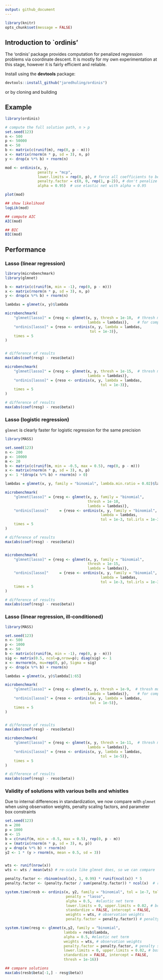 ```yaml
---
output: github_document
---
```



```r
library(knitr)
opts_chunk$set(message = FALSE)
```


## Introduction to `ordinis'

The 'ordinis' package provides computation for penalized regression problems via coordinate descent. It is mostly for my own experimentation at this stage, however it is fairly efficient and reliable. 

Install using the **devtools** package:

```r
devtools::install_github("jaredhuling/ordinis")
```

or by cloning and building 

## Example

```r
library(ordinis)

# compute the full solution path, n > p
set.seed(123)
n <- 500
p <- 50000
m <- 50
b <- matrix(c(runif(m), rep(0, p - m)))
x <- matrix(rnorm(n * p, sd = 3), n, p)
y <- drop(x %*% b) + rnorm(n)

mod <- ordinis(x, y, 
               penalty = "mcp",
               lower.limits = rep(0, p), # force all coefficients to be positive
               penalty.factor = c(0, 0, rep(1, p-2)), # don't penalize first two coefficients
               alpha = 0.95)  # use elastic net with alpha = 0.95

plot(mod)

## show likelihood
logLik(mod)

## compute AIC
AIC(mod)

## BIC
BIC(mod)
```

## Performance

### Lasso (linear regression)

```r
library(microbenchmark)
library(glmnet)

b <- matrix(c(runif(m, min = -1), rep(0, p - m)))
x <- matrix(rnorm(n * p, sd = 3), n, p)
y <- drop(x %*% b) + rnorm(n)

lambdas = glmnet(x, y)$lambda

microbenchmark(
    "glmnet[lasso]" = {resg <- glmnet(x, y, thresh = 1e-10,  # thresh must be very small 
                                      lambda = lambdas)},    # for comparable precision
    "ordinis[lasso]" = {reso <- ordinis(x, y, lambda = lambdas, 
                                       tol = 1e-3)},
    times = 5
)


# difference of results
max(abs(coef(resg) - reso$beta))

microbenchmark(
    "glmnet[lasso]" = {resg <- glmnet(x, y, thresh = 1e-15,  # thresh must be very low for comparable precision
                                      lambda = lambdas)},
    "ordinis[lasso]" = {reso <- ordinis(x, y, lambda = lambdas, 
                                            tol = 1e-3)},
    times = 5
)

# difference of results
max(abs(coef(resg) - reso$beta))


```

### Lasso (logistic regression)

`glmnet` is clearly faster for logistic regression for the same precision

```r
library(MASS)

set.seed(123)
n <- 200
p <- 10000
m <- 20
b <- matrix(c(runif(m, min = -0.5, max = 0.5), rep(0, p - m)))
x <- matrix(rnorm(n * p, sd = 3), n, p)
y <- 1 *(drop(x %*% b) + rnorm(n) > 0)

lambdas = glmnet(x, y, family = "binomial", lambda.min.ratio = 0.02)$lambda

microbenchmark(
    "glmnet[lasso]" = {resg <- glmnet(x, y, family = "binomial",
                                      thresh = 1e-10,  
                                      lambda = lambdas)},    
    "ordinis[lasso]"     = {reso <- ordinis(x, y, family = "binomial", 
                                            lambda = lambdas, 
                                            tol = 1e-3, tol.irls = 1e-3)},
    times = 5
)

# difference of results
max(abs(coef(resg) - reso$beta))


microbenchmark(
    "glmnet[lasso]" = {resg <- glmnet(x, y, family = "binomial",
                                      thresh = 1e-15,  
                                      lambda = lambdas)},    
    "ordinis[lasso]"     = {reso <- ordinis(x, y, family = "binomial", 
                                            lambda = lambdas, 
                                            tol = 1e-3, tol.irls = 1e-3)},
    times = 5
)

# difference of results
max(abs(coef(resg) - reso$beta))

```

### Lasso (linear regression, ill-conditioned)

```r
library(MASS)

set.seed(123)
n <- 500
p <- 1000
m <- 50
b <- matrix(c(runif(m, min = -1), rep(0, p - m)))
sig <- matrix(0.5, ncol=p,nrow=p); diag(sig) <- 1
x <- mvrnorm(n, mu=rep(0, p), Sigma = sig)
y <- drop(x %*% b) + rnorm(n)

lambdas = glmnet(x, y)$lambda[1:65]

microbenchmark(
    "glmnet[lasso]" = {resg <- glmnet(x, y, thresh = 1e-9,  # thresh must be very small 
                                      lambda = lambdas)},    # for comparable precision
    "ordinis[lasso]" = {reso <- ordinis(x, y, lambda = lambdas, 
                                       tol = 1e-5)},
    times = 5
)


# difference of results
max(abs(coef(resg) - reso$beta))

microbenchmark(
    "glmnet[lasso]" = {resg <- glmnet(x, y, thresh = 1e-11,  # thresh must be very low for comparable precision
                                      lambda = lambdas)},
    "ordinis[lasso]" = {reso <- ordinis(x, y, lambda = lambdas, 
                                            tol = 1e-5)},
    times = 5
)

# difference of results
max(abs(coef(resg) - reso$beta))

```

### Validity of solutions with various bells and whistles

Due to internal differences in standardization, we now compare with `glmnet` when using observation weights, penalty scaling factors, and parameter box constraints

```r

set.seed(123)
n = 200
p = 1000
m <- 15
b = c(runif(m, min = -0.5, max = 0.5), rep(0, p - m))
x = (matrix(rnorm(n * p, sd = 3), n, p))
y = drop(x %*% b) + rnorm(n)
y2 <- 1 * (y > rnorm(n, mean = 0.5, sd = 3))


wts <- runif(nrow(x))
wts <- wts / mean(wts) # re-scale like glmnet does, so we can compare

penalty.factor <- rbinom(ncol(x), 1, 0.99) * runif(ncol(x)) * 5
penalty.factor <- (penalty.factor / sum(penalty.factor)) * ncol(x)  # re-scale like glmnet does, so we can compare

system.time(resb <- ordinis(x, y2, family = "binomial", tol = 1e-7, tol.irls = 1e-5,
                            penalty = "lasso",
                            alpha = 0.5,  #elastic net term
                            lower.limits = 0, upper.limits = 0.02, # box constraints on all parameters
                            standardize = FALSE, intercept = FALSE,
                            weights = wts, # observation weights
                            penalty.factor = penalty.factor)) # penalty scaling factors

system.time(resg <- glmnet(x,y2, family = "binomial",
                           lambda = resb$lambda,
                           alpha = 0.5, #elastic net term
                           weights = wts, # observation weights
                           penalty.factor = penalty.factor, # penalty scaling factors
                           lower.limits = 0, upper.limits = 0.02, # box constraints on all parameters
                           standardize = FALSE, intercept = FALSE,
                           thresh = 1e-16))

## compare solutions
max(abs(resb$beta[-1,] - resg$beta))

```

